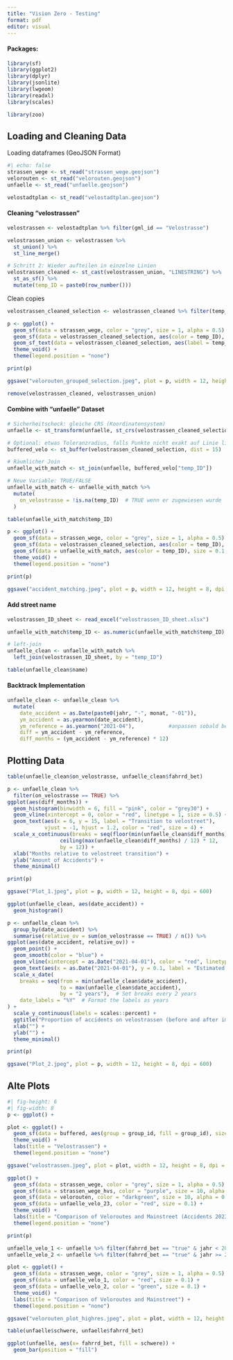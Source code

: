 ```yaml
---
title: "Vision Zero - Testing"
format: pdf
editor: visual
---
```


#### Packages:

```r
library(sf)
library(ggplot2)
library(dplyr)
library(jsonlite)
library(lwgeom)
library(readxl)
library(scales)

library(zoo)
```

## Loading and Cleaning Data

Loading dataframes (GeoJSON Format)

```r
#| echo: false
strassen_wege <- st_read("strassen_wege.geojson")
velorouten <- st_read("velorouten.geojson")
unfaelle <- st_read("unfaelle.geojson")

velostadtplan <- st_read("velostadtplan.geojson")
```

#### Cleaning "velostrassen"

```r
velostrassen <- velostadtplan %>% filter(gml_id == "Velostrasse")
```

```r
velostrassen_union <- velostrassen %>%
  st_union() %>%
  st_line_merge()

# Schritt 2: Wieder aufteilen in einzelne Linien
velostrassen_cleaned <- st_cast(velostrassen_union, "LINESTRING") %>%
  st_as_sf() %>%
  mutate(temp_ID = paste0(row_number()))

```

Clean copies

```r
velostrassen_cleaned_selection <- velostrassen_cleaned %>% filter(temp_ID %in% c(1, 3, 5, 6, 9, 11, 13, 17, 21, 22, 23, 29, 39, 45, 54, 58, 41, 30 , 37, 34, 43, 23, 56, 47, 49, 51, 26))

p <- ggplot() +
  geom_sf(data = strassen_wege, color = "grey", size = 1, alpha = 0.5) +
  geom_sf(data = velostrassen_cleaned_selection, aes(color = temp_ID), size = 1, alpha = 0.3) +
  geom_sf_text(data = velostrassen_cleaned_selection, aes(label = temp_ID), size = 1, color = "black", check_overlap = FALSE) +
  theme_void() +
  theme(legend.position = "none")

print(p)

ggsave("velorouten_grouped_selection.jpeg", plot = p, width = 12, height = 8, dpi = 600)

remove(velostrassen_cleaned, velostrassen_union)
```

#### Combine with "unfaelle" Dataset

```r
# Sicherheitscheck: gleiche CRS (Koordinatensystem)
unfaelle <- st_transform(unfaelle, st_crs(velostrassen_cleaned_selection))

# Optional: etwas Toleranzradius, falls Punkte nicht exakt auf Linie liegen (z.B. 10 Meter)
buffered_velo <- st_buffer(velostrassen_cleaned_selection, dist = 15)

# Räumlicher Join
unfaelle_with_match <- st_join(unfaelle, buffered_velo["temp_ID"])

# Neue Variable: TRUE/FALSE
unfaelle_with_match <- unfaelle_with_match %>%
  mutate(
    on_velostrasse = !is.na(temp_ID)  # TRUE wenn er zugewiesen wurde
  )

table(unfaelle_with_match$temp_ID)
```

```r
p <- ggplot() +
  geom_sf(data = strassen_wege, color = "grey", size = 1, alpha = 0.5) +
  geom_sf(data = velostrassen_cleaned_selection, aes(color = temp_ID), size = 1, alpha = 0.3) +
  geom_sf(data = unfaelle_with_match, aes(color = temp_ID), size = 0.1, alpha = 0.5) +
  theme_void() +
  theme(legend.position = "none")

print(p)

ggsave("accident_matching.jpeg", plot = p, width = 12, height = 8, dpi = 600)
```

#### Add street name

```r
velostrassen_ID_sheet <- read_excel("velostrassen_ID_sheet.xlsx")

unfaelle_with_match$temp_ID <- as.numeric(unfaelle_with_match$temp_ID)

# left-join
unfaelle_clean <- unfaelle_with_match %>%
  left_join(velostrassen_ID_sheet, by = "temp_ID")

table(unfaelle_clean$name)
```

#### Backtrack Implementation

```r
unfaelle_clean <- unfaelle_clean %>%
  mutate(
    date_accident = as.Date(paste0(jahr, "-", monat, "-01")),
    ym_accident = as.yearmon(date_accident),
    ym_reference = as.yearmon("2021-04"),           #anpassen sobald bekannt
    diff = ym_accident - ym_reference,
    diff_months = (ym_accident - ym_reference) * 12)

```

## Plotting Data

```r
table(unfaelle_clean$on_velostrasse, unfaelle_clean$fahrrd_bet)
```

```r
p <- unfaelle_clean %>%
  filter(on_velostrasse == TRUE) %>%
ggplot(aes(diff_months)) +
  geom_histogram(binwidth = 6, fill = "pink", color = "grey30") +
  geom_vline(xintercept = 0, color = "red", linetype = 1, size = 0.5) +
  geom_text(aes(x = 6, y = 15, label = "Transition to velostreet"), 
            vjust = -1, hjust = 1.2, color = "red", size = 4) +
  scale_x_continuous(breaks = seq(floor(min(unfaelle_clean$diff_months) / 12) * 12, 
                 ceiling(max(unfaelle_clean$diff_months) / 12) * 12, 
                 by = 12)) +
  xlab("Months relative to velostreet transition") +
  ylab("Amount of Accidents") +
  theme_minimal()

print(p)

ggsave("Plot_1.jpeg", plot = p, width = 12, height = 8, dpi = 600)
```

```r
ggplot(unfaelle_clean, aes(date_accident)) +
  geom_histogram()
```

```r

p <- unfaelle_clean %>%
  group_by(date_accident) %>%
  summarise(relative_ov = sum(on_velostrasse == TRUE) / n()) %>%
ggplot(aes(date_accident, relative_ov)) +
  geom_point() +
  geom_smooth(color = "blue") +
  geom_vline(xintercept = as.Date("2021-04-01"), color = "red", linetype = "dashed", size = 0.5) +
  geom_text(aes(x = as.Date("2021-04-01"), y = 0.1, label = "Estimated average year of implementation"), color = "red", vjust = -0.5, hjust = 0.5, size = 3) +
  scale_x_date(
    breaks = seq(from = min(unfaelle_clean$date_accident), 
                 to = max(unfaelle_clean$date_accident), 
                 by = "2 years"),  # Set breaks every 2 years
    date_labels = "%Y"  # Format the labels as years
) +
  scale_y_continuous(labels = scales::percent) +
  ggtitle("Proportion of accidents on velostrassen (before and after implementation)") +
  xlab("") +
  ylab("") +
  theme_minimal()

print(p)

ggsave("Plot_2.jpeg", plot = p, width = 12, height = 8, dpi = 600)
```

## Alte Plots

```r

#| fig-height: 6
#| fig-width: 8
p <- ggplot() +

plot <- ggplot() +
  geom_sf(data = buffered, aes(group = group_id, fill = group_id), size = 10, alpha = 0.3) +
  theme_void() +
  labs(title = "Velostrassen") +
  theme(legend.position = "none")

ggsave("velostrassen.jpeg", plot = plot, width = 12, height = 8, dpi = 300)
```

```r
ggplot() +
  geom_sf(data = strassen_wege, color = "grey", size = 1, alpha = 0.5) +
  geom_sf(data = strassen_wege_hvs, color = "purple", size = 10, alpha = 0.3) +
  geom_sf(data = velorouten, color = "darkgreen", size = 10, alpha = 0.3) +
  geom_sf(data = unfaelle_velo_23, color = "red", size = 0.1) +
  theme_void() +
  labs(title = "Comparison of Veloroutes and Mainstreet (Accidents 2023)") +
  theme(legend.position = "none")

print(p)
```

```r
unfaelle_velo_1 <- unfaelle %>% filter(fahrrd_bet == "true" & jahr < 2017)
unfaelle_velo_2 <- unfaelle %>% filter(fahrrd_bet == "true" & jahr >= 2017)

plot <- ggplot() +
  geom_sf(data = strassen_wege, color = "grey", size = 1, alpha = 0.5) +
  geom_sf(data = unfaelle_velo_1, color = "red", size = 0.1) +
  geom_sf(data = unfaelle_velo_2, color = "green", size = 0.1) +
  theme_void() +
  labs(title = "Comparison of Veloroutes and Mainstreet") +
  theme(legend.position = "none")

ggsave("velorouten_plot_highres.jpeg", plot = plot, width = 12, height = 8, dpi = 300)
```

```r
table(unfaelle$schwere, unfaelle$fahrrd_bet)
```

```r
ggplot(unfaelle, aes(x= fahrrd_bet, fill = schwere)) +
  geom_bar(position = "fill")
```
